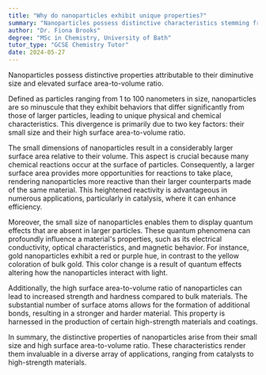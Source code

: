 ```yaml
---
title: "Why do nanoparticles exhibit unique properties?"
summary: "Nanoparticles possess distinctive characteristics stemming from their small size and high surface area to volume ratio, which contribute to their unique properties and potential applications in various fields."
author: "Dr. Fiona Brooks"
degree: "MSc in Chemistry, University of Bath"
tutor_type: "GCSE Chemistry Tutor"
date: 2024-05-27
---
```


Nanoparticles possess distinctive properties attributable to their diminutive size and elevated surface area-to-volume ratio.

Defined as particles ranging from $1$ to $100$ nanometers in size, nanoparticles are so minuscule that they exhibit behaviors that differ significantly from those of larger particles, leading to unique physical and chemical characteristics. This divergence is primarily due to two key factors: their small size and their high surface area-to-volume ratio.

The small dimensions of nanoparticles result in a considerably larger surface area relative to their volume. This aspect is crucial because many chemical reactions occur at the surface of particles. Consequently, a larger surface area provides more opportunities for reactions to take place, rendering nanoparticles more reactive than their larger counterparts made of the same material. This heightened reactivity is advantageous in numerous applications, particularly in catalysis, where it can enhance efficiency.

Moreover, the small size of nanoparticles enables them to display quantum effects that are absent in larger particles. These quantum phenomena can profoundly influence a material's properties, such as its electrical conductivity, optical characteristics, and magnetic behavior. For instance, gold nanoparticles exhibit a red or purple hue, in contrast to the yellow coloration of bulk gold. This color change is a result of quantum effects altering how the nanoparticles interact with light.

Additionally, the high surface area-to-volume ratio of nanoparticles can lead to increased strength and hardness compared to bulk materials. The substantial number of surface atoms allows for the formation of additional bonds, resulting in a stronger and harder material. This property is harnessed in the production of certain high-strength materials and coatings.

In summary, the distinctive properties of nanoparticles arise from their small size and high surface area-to-volume ratio. These characteristics render them invaluable in a diverse array of applications, ranging from catalysts to high-strength materials.
    